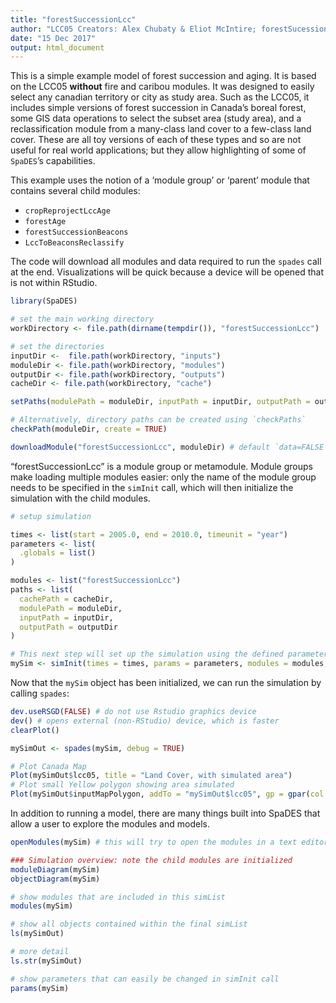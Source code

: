 ```yaml
---
title: "forestSuccessionLcc"
author: "LCC05 Creators: Alex Chubaty & Eliot McIntire; forestSucessionLcc author: Tati Micheletti" 
date: "15 Dec 2017"
output: html_document
---
```


This is a simple example model of forest succession and aging. It is based on the LCC05 **without** fire and caribou modules. It was designed to easily select any canadian territory or city as study area. Such as the LCC05, it includes simple versions of forest succession in Canada's boreal forest, some GIS data operations to select the subset area (study area), and a reclassification module from a many-class land cover to a few-class land cover.
These are all toy versions of each of these types and so are not useful for real world applications; but they allow highlighting of some of `SpaDES`'s capabilities.

This example uses the notion of a 'module group' or 'parent' module that contains several child modules:

- `cropReprojectLccAge`
- `forestAge`
- `forestSuccessionBeacons`
- `LccToBeaconsReclassify`

The code will download all modules and data required to run the `spades` call at the end.
Visualizations will be quick because a device will be opened that is not within RStudio.

```r
library(SpaDES)

# set the main working directory
workDirectory <- file.path(dirname(tempdir()), "forestSuccessionLcc")

# set the directories
inputDir <-  file.path(workDirectory, "inputs")
moduleDir <- file.path(workDirectory, "modules")
outputDir <- file.path(workDirectory, "outputs")
cacheDir <- file.path(workDirectory, "cache")

setPaths(modulePath = moduleDir, inputPath = inputDir, outputPath = outputDir, cachePath = cacheDir)

# Alternatively, directory paths can be created using `checkPaths`
checkPath(moduleDir, create = TRUE)

downloadModule("forestSuccessionLcc", moduleDir) # default `data=FALSE` doesn't download data
```

"forestSuccessionLcc" is a module group or metamodule. Module groups make loading multiple modules easier: only the name of the module group needs to be specified in the `simInit` call, which will then initialize the simulation with the child modules. 

```r
# setup simulation

times <- list(start = 2005.0, end = 2010.0, timeunit = "year")
parameters <- list(
  .globals = list()
)

modules <- list("forestSuccessionLcc")
paths <- list(
  cachePath = cacheDir,
  modulePath = moduleDir,
  inputPath = inputDir,
  outputPath = outputDir
)

# This next step will set up the simulation using the defined parameters. It will also download data if they do not yet exist locally
mySim <- simInit(times = times, params = parameters, modules = modules, paths = paths)
```

Now that the `mySim` object has been initialized, we can run the simulation by calling `spades`:

```r
dev.useRSGD(FALSE) # do not use Rstudio graphics device
dev() # opens external (non-RStudio) device, which is faster
clearPlot()

mySimOut <- spades(mySim, debug = TRUE)

# Plot Canada Map
Plot(mySimOut$lcc05, title = "Land Cover, with simulated area")
# Plot small Yellow polygon showing area simulated
Plot(mySimOut$inputMapPolygon, addTo = "mySimOut$lcc05", gp = gpar(col = "yellow", lwd = 2))
```

In addition to running a model, there are many things built into SpaDES that allow a user to explore the modules and models.

```r
openModules(mySim) # this will try to open the modules in a text editor, or give instructions how to do it manually

### Simulation overview: note the child modules are initialized
moduleDiagram(mySim)
objectDiagram(mySim)

# show modules that are included in this simList
modules(mySim)

# show all objects contained within the final simList
ls(mySimOut)

# more detail
ls.str(mySimOut)

# show parameters that can easily be changed in simInit call
params(mySim)
```

